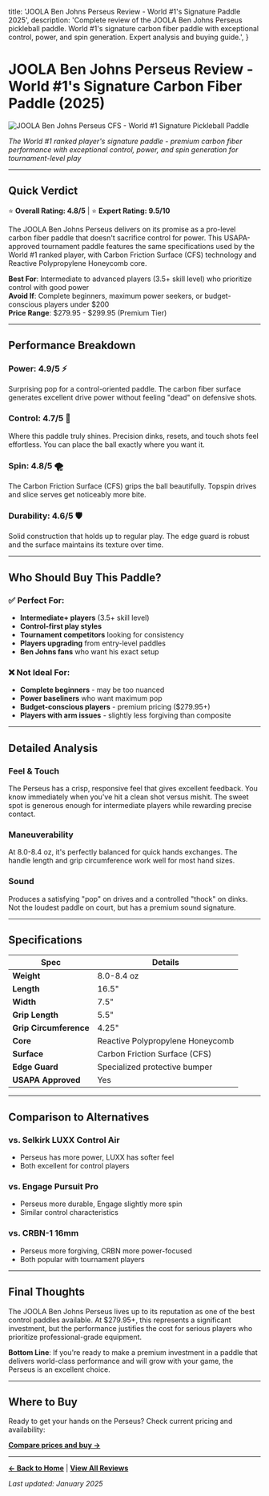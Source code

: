   title: 'JOOLA Ben Johns Perseus Review - World #1\'s Signature Paddle 2025',
  description: 'Complete review of the JOOLA Ben Johns Perseus pickleball paddle. World #1\'s signature carbon fiber paddle with exceptional control, power, and spin generation. Expert analysis and buying guide.',
}

# JOOLA Ben Johns Perseus Review - World #1's Signature Carbon Fiber Paddle (2025)

![JOOLA Ben Johns Perseus CFS - World #1 Signature Pickleball Paddle](/img/paddles/joola-ben-johns-perseus.jpg)

*The World #1 ranked player's signature paddle - premium carbon fiber performance with exceptional control, power, and spin generation for tournament-level play*

---

## Quick Verdict

⭐ **Overall Rating: 4.8/5** | ⭐ **Expert Rating: 9.5/10**

The JOOLA Ben Johns Perseus delivers on its promise as a pro-level carbon fiber paddle that doesn't sacrifice control for power. This USAPA-approved tournament paddle features the same specifications used by the World #1 ranked player, with Carbon Friction Surface (CFS) technology and Reactive Polypropylene Honeycomb core.

**Best For**: Intermediate to advanced players (3.5+ skill level) who prioritize control with good power  
**Avoid If**: Complete beginners, maximum power seekers, or budget-conscious players under $200  
**Price Range**: $279.95 - $299.95 (Premium Tier)

---

## Performance Breakdown

### **Power: 4.9/5** ⚡
Surprising pop for a control-oriented paddle. The carbon fiber surface generates excellent drive power without feeling "dead" on defensive shots.

### **Control: 4.7/5** 🎯
Where this paddle truly shines. Precision dinks, resets, and touch shots feel effortless. You can place the ball exactly where you want it.

### **Spin: 4.8/5** 🌪️
The Carbon Friction Surface (CFS) grips the ball beautifully. Topspin drives and slice serves get noticeably more bite.

### **Durability: 4.6/5** 🛡️
Solid construction that holds up to regular play. The edge guard is robust and the surface maintains its texture over time.

---

## Who Should Buy This Paddle?

### ✅ **Perfect For:**
- **Intermediate+ players** (3.5+ skill level)
- **Control-first play styles** 
- **Tournament competitors** looking for consistency
- **Players upgrading** from entry-level paddles
- **Ben Johns fans** who want his exact setup

### ❌ **Not Ideal For:**
- **Complete beginners** - may be too nuanced
- **Power baseliners** who want maximum pop
- **Budget-conscious players** - premium pricing ($279.95+)
- **Players with arm issues** - slightly less forgiving than composite

---

## Detailed Analysis

### **Feel & Touch**
The Perseus has a crisp, responsive feel that gives excellent feedback. You know immediately when you've hit a clean shot versus mishit. The sweet spot is generous enough for intermediate players while rewarding precise contact.

### **Maneuverability** 
At 8.0-8.4 oz, it's perfectly balanced for quick hands exchanges. The handle length and grip circumference work well for most hand sizes.

### **Sound**
Produces a satisfying "pop" on drives and a controlled "thock" on dinks. Not the loudest paddle on court, but has a premium sound signature.

---

## Specifications

| Spec | Details |
|------|---------|
| **Weight** | 8.0-8.4 oz |
| **Length** | 16.5" |
| **Width** | 7.5" |
| **Grip Length** | 5.5" |
| **Grip Circumference** | 4.25" |
| **Core** | Reactive Polypropylene Honeycomb |
| **Surface** | Carbon Friction Surface (CFS) |
| **Edge Guard** | Specialized protective bumper |
| **USAPA Approved** | Yes |

---

## Comparison to Alternatives

### vs. **Selkirk LUXX Control Air** 
- Perseus has more power, LUXX has softer feel
- Both excellent for control players

### vs. **Engage Pursuit Pro** 
- Perseus more durable, Engage slightly more spin
- Similar control characteristics

### vs. **CRBN-1 16mm**
- Perseus more forgiving, CRBN more power-focused
- Both popular with tournament players

---

## Final Thoughts

The JOOLA Ben Johns Perseus lives up to its reputation as one of the best control paddles available. At $279.95+, this represents a significant investment, but the performance justifies the cost for serious players who prioritize professional-grade equipment.

**Bottom Line**: If you're ready to make a premium investment in a paddle that delivers world-class performance and will grow with your game, the Perseus is an excellent choice.

---

## Where to Buy

Ready to get your hands on the Perseus? Check current pricing and availability:

**[Compare prices and buy →](https://amazon.com/s?k=JOOLA+Ben+Johns+Perseus+pickleball+paddle&tag=getapickle-20)**

---

**[← Back to Home](/)** | **[View All Reviews](/ultimate-guide)**

*Last updated: January 2025*
